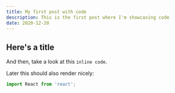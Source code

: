```yaml
---
title: My first post with code
description: This is the first post where I'm showcasing code
date: 2020-12-20
---
```


## Here's a title

And then, take a look at this `inline code`.

Later this should also render nicely:

```jsx
import React from 'react';
```
